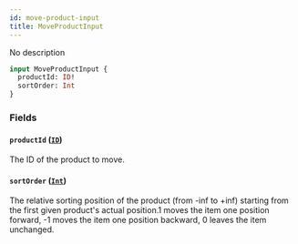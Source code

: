 ```yaml
---
id: move-product-input
title: MoveProductInput
---
```



No description

```graphql
input MoveProductInput {
  productId: ID!
  sortOrder: Int
}
```


### Fields

#### `productId` ([`ID`](../../../developer/api-reference/scalars/id))

The ID of the product to move.


#### `sortOrder` ([`Int`](../../../developer/api-reference/scalars/int))

The relative sorting position of the product (from -inf to +inf) starting from the first given product's actual position.1 moves the item one position forward, -1 moves the item one position backward, 0 leaves the item unchanged.




